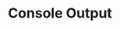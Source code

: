 ---
id: "js_tf_easy_003"
questionType: "TRUE_FALSE"
title: "Console Output"
statement: "console.log() is used to display output in the browser console."
difficulty: "EASY"
category: "JavaScript"
correctAnswer: true
explanation: "console.log() prints messages to the browser's developer console."
---